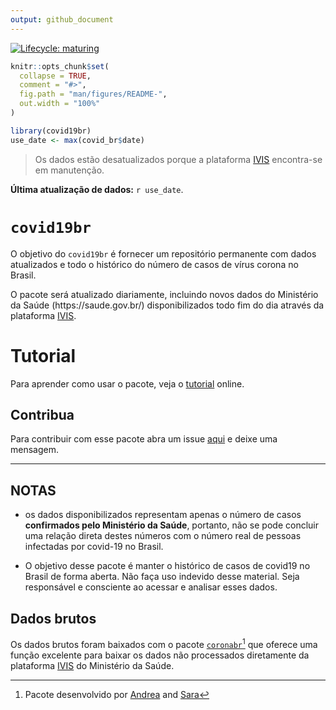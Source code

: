 ```yaml
---
output: github_document
---
```


<!-- README.md is generated from README.Rmd. Please edit that file -->

<!-- badges: start -->
[![Lifecycle: maturing](https://img.shields.io/badge/lifecycle-maturing-blue.svg)](https://www.tidyverse.org/lifecycle/#maturing)
<!-- badges: end -->

```r
knitr::opts_chunk$set(
  collapse = TRUE,
  comment = "#>",
  fig.path = "man/figures/README-",
  out.width = "100%"
)
```

```r
library(covid19br)
use_date <- max(covid_br$date)
```

> Os dados estão desatualizados porque a plataforma [IVIS](http://plataforma.saude.gov.br/novocoronavirus/) encontra-se em manutenção. 

__Última atualização de dados:__ `r use_date`.

# `covid19br` 

O objetivo do `covid19br` é fornecer um repositório permanente com dados atualizados e todo o histórico do número de casos de vírus corona no Brasil.  

O pacote será atualizado diariamente, incluindo novos dados do Ministério da Saúde (https://saude.gov.br/) disponibilizados todo fim do dia através da plataforma [IVIS](http://plataforma.saude.gov.br/novocoronavirus/).

# Tutorial

Para aprender como usar o pacote, veja o [tutorial](https://paternogbc.github.io/covid19br/articles/intro.html) online.

## Contribua

Para contribuir com esse pacote abra um issue [aqui](https://github.com/paternogbc/covid19br/issues/new) e deixe uma mensagem.

***

## NOTAS

* os dados disponibilizados representam apenas o número de casos __confirmados pelo Ministério da Saúde__, portanto,
não se pode concluir uma relação direta destes números com o número real de pessoas infectadas por covid-19 no Brasil.  

* O objetivo desse pacote é manter o histórico de casos de covid19 no Brasil de forma aberta. Não faça uso indevido desse material. Seja responsável e consciente ao acessar e analisar esses dados.  

## Dados brutos

Os dados brutos foram baixados com o pacote [`coronabr`](https://github.com/paternogbc/coronabr)^[Pacote desenvolvido por  [Andrea](https://twitter.com/SanchezTapiaA) and [Sara](https://twitter.com/mortarasara)] que oferece uma função excelente para baixar os dados não processados diretamente da plataforma [IVIS](http://platform.saude.gov.br/novocoronavirus/) do Ministério da Saúde.
